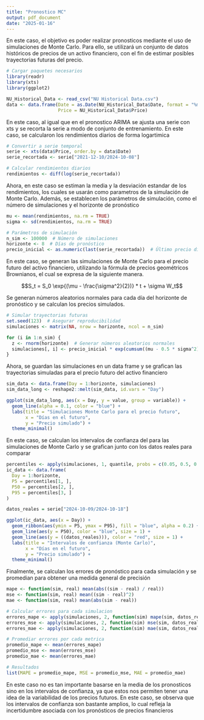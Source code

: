 ```yaml
---
title: "Pronostico MC"
output: pdf_document
date: "2025-01-16"
---
```


En este caso, el objetivo es poder realizar pronosticos mediante el uso de simulaciones de Monte Carlo. Para ello, se utilizará un conjunto de datos históricos de precios de un activo financiero, con el fin de estimar posibles trayectorias futuras del precio.

```r
# Cargar paquetes necesarios
library(readr)
library(xts)
library(ggplot2)

NU_Historical_Data <- read_csv("NU Historical Data.csv")
data <- data.frame(Date = as.Date(NU_Historical_Data$Date, format = "%m/%d/%Y"), 
                   Price = NU_Historical_Data$Price)

```

En este caso, al igual que en el pronostico ARIMA se ajusta una serie con xts y se recorta la serie a modo de conjunto de entrenamiento. En este caso, se calcularon los rendimientos diarios de forma logartimica

```r
# Convertir a serie temporal
serie <- xts(data$Price, order.by = data$Date)
serie_recortada <- serie["2021-12-10/2024-10-08"]

# Calcular rendimientos diarios
rendimientos <- diff(log(serie_recortada))
```


Ahora, en este caso se estiman la media y la desviación estandar de los rendimientos, los cuales se usarán como parametros de la simulación de Monte Carlo. Además, se establecen los parámetros de simulación, como el número de simulaciones y el horizonte de pronóstico

```r
mu <- mean(rendimientos, na.rm = TRUE)
sigma <- sd(rendimientos, na.rm = TRUE)

# Parámetros de simulación
n_sim <- 100000  # Número de simulaciones
horizonte <- 8  # Días de pronóstico
precio_inicial <- as.numeric(last(serie_recortada))  # Último precio disponible
```

En este caso, se generan las simulaciones de Monte Carlo para el precio futuro del activo financiero, utilizando la fórmula de precios geométricos Brownianos, el cual se expresa de la siguiente manera.

$$S_t = S_0 \exp{(\mu - \frac{\sigma^2}{2})} * t + \sigma W_t$$

Se generan números aleatorios normales para cada día del horizonte de pronóstico y se calculan los precios simulados.

```r
# Simular trayectorias futuras
set.seed(123)  # Asegurar reproducibilidad
simulaciones <- matrix(NA, nrow = horizonte, ncol = n_sim)

for (i in 1:n_sim) {
  z <- rnorm(horizonte)  # Generar números aleatorios normales
  simulaciones[, i] <- precio_inicial * exp(cumsum((mu - 0.5 * sigma^2) + sigma * z))
}
```

Ahora, se guardan las simulaciones en un data frame y se grafican las trayectorias simuladas para el precio futuro del activo financiero

```r
sim_data <- data.frame(Day = 1:horizonte, simulaciones)
sim_data_long <- reshape2::melt(sim_data, id.vars = "Day")

ggplot(sim_data_long, aes(x = Day, y = value, group = variable)) +
  geom_line(alpha = 0.1, color = "blue") +
  labs(title = "Simulaciones Monte Carlo para el precio futuro",
       x = "Días en el futuro",
       y = "Precio simulado") +
  theme_minimal()
```


En este caso, se calculan los intervalos de confianza del para las simulaciones de Monte Carlo y se grafican junto con los datos reales para comparar

```r
percentiles <- apply(simulaciones, 1, quantile, probs = c(0.05, 0.5, 0.95))
ic_data <- data.frame(
  Day = 1:horizonte,
  P5 = percentiles[1, ],
  P50 = percentiles[2, ],
  P95 = percentiles[3, ]
)

datos_reales = serie["2024-10-09/2024-10-18"]

ggplot(ic_data, aes(x = Day)) +
  geom_ribbon(aes(ymin = P5, ymax = P95), fill = "blue", alpha = 0.2) +
  geom_line(aes(y = P50), color = "blue", size = 1) +
  geom_line(aes(y = ((datos_reales))), color = "red", size = 1) +
  labs(title = "Intervalos de confianza (Monte Carlo)",
       x = "Días en el futuro",
       y = "Precio simulado") +
  theme_minimal()
```

Finalmente, se calculan los errores de pronóstico para cada simulación y se promedian para obtener una medida general de precisión

```r
mape <- function(sim, real) mean(abs((sim - real) / real))
mse <- function(sim, real) mean((sim - real)^2)
mae <- function(sim, real) mean(abs(sim - real))

# Calcular errores para cada simulacion
errores_mape <- apply(simulaciones, 2, function(sim) mape(sim, datos_reales))
errores_mse <- apply(simulaciones, 2, function(sim) mse(sim, datos_reales))
errores_mae <- apply(simulaciones, 2, function(sim) mae(sim, datos_reales))

# Promediar errores por cada metrica
promedio_mape <- mean(errores_mape)
promedio_mse <- mean(errores_mse)
promedio_mae <- mean(errores_mae)

# Resultados
list(MAPE = promedio_mape, MSE = promedio_mse, MAE = promedio_mae)

```

En este caso no es tan importante basarse en la media de los pronosticos sino en los intervalos de confianza, ya que estos nos permiten tener una idea de la variabilidad de los precios futuros. En este caso, se observa que los intervalos de confianza son bastante amplios, lo cual refleja la incertidumbre asociada con los pronósticos de precios financieros
